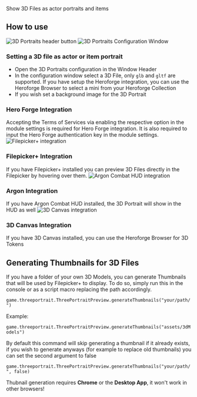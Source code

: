 
Show 3D Files as actor portraits and items

## How to use

![3D Portraits header button](3dpheader.png
"3D Portraits header button") ![3D Portraits Configuration
Window](3dpconfig.png "3D Portraits Configuration Window")

### Setting a 3D file as actor or item portrait

  - Open the 3D Portraits configuration in the Window Header
  - In the configuration window select a 3D File, only `glb` and `gltf`
    are supported. If you have setup the Heroforge integration, you can
    use the Heroforge Browser to select a mini from your Heroforge
    Collection
  - If you wish set a background image for the 3D Portrait

### Hero Forge Integration

Accepting the Terms of Services via enabling the respective option in
the module settings is required for Hero Forge integration. It is also
required to input the Hero Forge authentication key in the module
settings. ![Filepicker+ integration](3dpfilepickerplus.png
"Filepicker+ integration")

### Filepicker+ Integration

If you have Filepicker+ installed you can preview 3D Files directly in
the Filepicker by hovering over them. ![Argon Combat HUD
integration](3dpargon.png "Argon Combat HUD integration")

### Argon Integration

If you have Argon Combat HUD installed, the 3D Portrait will show in the
HUD as well ![3D Canvas integration](3dp3dc.png "3D Canvas integration")

### 3D Canvas Integration

If you have 3D Canvas installed, you can use the Heroforge Browser for
3D Tokens

## Generating Thumbnails for 3D Files

If you have a folder of your own 3D Models, you can generate Thumbnails
that will be used by Filepicker+ to display. To do so, simply run this
in the console or as a script macro replacing the path accordingly.

`game.threeportrait.ThreePortraitPreview.generateThumbnails("your/path/")`

Example:

`game.threeportrait.ThreePortraitPreview.generateThumbnails("assets/3dModels")`

By default this command will skip generating a thumbnail if it already
exists, if you wish to generate anyways (for example to replace old
thumbnails) you can set the second argument to false

`game.threeportrait.ThreePortraitPreview.generateThumbnails("your/path/",
false)`

Thubnail generation requires **Chrome** or the **Desktop App**, it won't
work in other browsers\!
